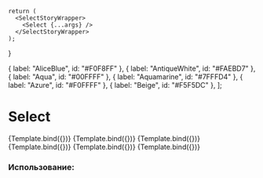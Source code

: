 
<Meta
    title="Dropdown/Select"
    component={Select}
/>

    return (
      <SelectStoryWrapper>
        <Select {...args} />
      </SelectStoryWrapper>
    );
}

  { label: "AliceBlue", id: "#F0F8FF" },
  { label: "AntiqueWhite", id: "#FAEBD7" },
  { label: "Aqua", id: "#00FFFF" },
  { label: "Aquamarine", id: "#7FFFD4" },
  { label: "Azure", id: "#F0FFFF" },
  { label: "Beige", id: "#F5F5DC" },
];

# Select


<Canvas>
  <Story name="Base" args={{ options, placeholder: "Base Select" }}>
    {Template.bind({})}
  </Story>
  <Story name="Multiple" args={{ options, placeholder: "Multiple Select", multi: true }}>
    {Template.bind({})}
  </Story>
  <Story name="Error" args={{ options, placeholder: "Error Select", error: true }}>
    {Template.bind({})}
  </Story>
  <Story name="Positive" args={{ options, placeholder: "Positive Select", positive: true }}>
    {Template.bind({})}
  </Story>
  <Story name="Without Searchable" args={{ options, placeholder: "Searchable Select", searchable: false }}>
    {Template.bind({})}
  </Story>
  <Story name="Without Default Value" args={{ options, placeholder: "With Default Value", value: [options[0]] }}>
    {Template.bind({})}
  </Story>
</Canvas>

<ArgsTable of={Select} />

### Использование:

